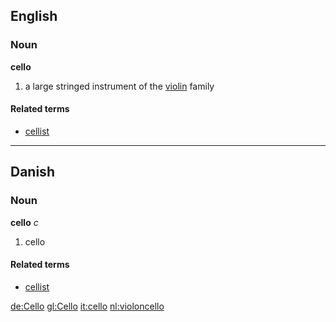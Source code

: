 {{wikipedia}}
==English==
===Noun===
'''cello'''

#a large stringed instrument of the [[violin]] family

====Related terms====
*[[cellist]]

----

==Danish==
===Noun===
'''cello''' ''c''

# cello

====Related terms====
*[[cellist]]

[[de:Cello]]
[[gl:Cello]]
[[it:cello]]
[[nl:violoncello]]